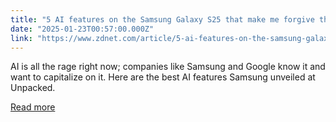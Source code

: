 ```yaml
---
title: "5 AI features on the Samsung Galaxy S25 that make me forgive the minor hardware changes"
date: "2025-01-23T00:57:00.000Z"
link: "https://www.zdnet.com/article/5-ai-features-on-the-samsung-galaxy-s25-that-make-me-forgive-the-minor-hardware-changes/"
---
```


AI is all the rage right now; companies like Samsung and Google know it and want to capitalize on it. Here are the best AI features Samsung unveiled at Unpacked.

[Read more](https://www.zdnet.com/article/5-ai-features-on-the-samsung-galaxy-s25-that-make-me-forgive-the-minor-hardware-changes/)
